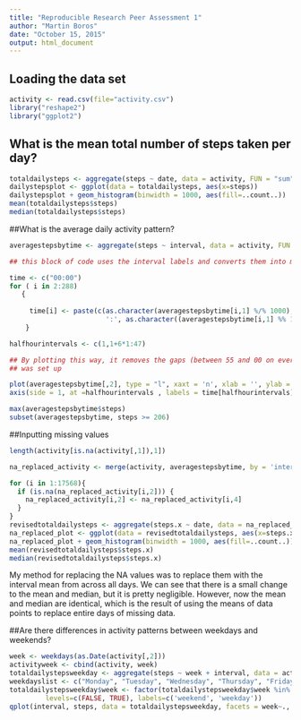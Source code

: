 ```yaml
---
title: "Reproducible Research Peer Assessment 1"
author: "Martin Boros"
date: "October 15, 2015"
output: html_document
---
```

## Loading the data set

```r
activity <- read.csv(file="activity.csv")
library("reshape2")
library("ggplot2")

```

## What is the mean total number of steps taken per day?

```r
totaldailysteps <- aggregate(steps ~ date, data = activity, FUN = "sum")
dailystepsplot <- ggplot(data = totaldailysteps, aes(x=steps))
dailystepsplot + geom_histogram(binwidth = 1000, aes(fill=..count..))
mean(totaldailysteps$steps)
median(totaldailysteps$steps)

```

##What is the average daily activity pattern?


```r
averagestepsbytime <- aggregate(steps ~ interval, data = activity, FUN = "mean")

## this block of code uses the interval labels and converts them into military time

time <- c("00:00")
for ( i in 2:288) 
   {
  
     time[i] <- paste(c(as.character(averagestepsbytime[i,1] %/% 1000), as.character((averagestepsbytime[i,1] %% 1000) %/% 100),
                        ':', as.character((averagestepsbytime[i,1] %% 100) %/% 10), as.character(averagestepsbytime[i,1] %% 10) ), collapse = '')
    }

halfhourintervals <- c(1,1+6*1:47)

## By plotting this way, it removes the gaps (between 55 and 00 on every hour) made by the way the data file 
## was set up

plot(averagestepsbytime[,2], type = "l", xaxt = 'n', xlab = '', ylab = 'Daily average steps for each 5 minute interval')
axis(side = 1, at =halfhourintervals , labels = time[halfhourintervals])

max(averagestepsbytime$steps)
subset(averagestepsbytime, steps >= 206)
```

##Inputting missing values

```r
length(activity[is.na(activity[,1]),1])

na_replaced_activity <- merge(activity, averagestepsbytime, by = 'interval')

for (i in 1:17568){
  if (is.na(na_replaced_activity[i,2])) {
    na_replaced_activity[i,2] <- na_replaced_activity[i,4]
  } 
}
revisedtotaldailysteps <- aggregate(steps.x ~ date, data = na_replaced_activity, FUN = "sum")
na_replaced_plot <- ggplot(data = revisedtotaldailysteps, aes(x=steps.x))
na_replaced_plot + geom_histogram(binwidth = 1000, aes(fill=..count..))
mean(revisedtotaldailysteps$steps.x)
median(revisedtotaldailysteps$steps.x)


```

My method for replacing the NA values was to replace them with the interval mean from across all days.
We can see that there is a small change to the mean and median, but it is pretty negligible.
However, now the mean and median are identical, which is the result of using the means of data points
to replace entire days of missing data.



##Are there differences in activity patterns between weekdays and weekends?


```r


week <- weekdays(as.Date(activity[,2]))
activityweek <- cbind(activity, week)
totaldailystepsweekday <- aggregate(steps ~ week + interval, data = activityweek, FUN = "sum")
weekdayslist <- c("Monday", "Tuesday", "Wednesday", "Thursday", "Friday")
totaldailystepsweekday$week <- factor(totaldailystepsweekday$week %in% weekdayslist, 
         levels=c(FALSE, TRUE), labels=c('weekend', 'weekday'))
qplot(interval, steps, data = totaldailystepsweekday, facets = week~., geom = "line")

```